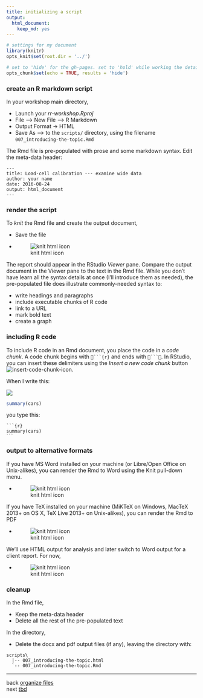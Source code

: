 ```yaml
---
title: initializing a script
output:
  html_document:
    keep_md: yes
---
```


[//]: this is a comment in Rmd

```r
# settings for my document
library(knitr)
opts_knit$set(root.dir = '../')

# set to 'hide' for the gh-pages. set to 'hold' while working the details
opts_chunk$set(echo = TRUE, results = 'hide')
```


### create an R markdown script 

In your workshop main directory, 

- Launch your *rr-workshop.Rproj* 
- File --> New File --> R Markdown 
- Output Format -> HTML 
- Save As --> to the `scripts/` directory, using the filename  `007_introducing-the-topic.Rmd` 

The Rmd file is pre-populated with prose and some markdown syntax. Edit the meta-data header:

```
---
title: Load-cell calibration --- examine wide data
author: your name
date: 2016-08-24
output: html_document
---
```



### render the script 

To *knit* the Rmd file and create the output document, 

- Save the file 
- ![knit html icon](../resources/images/knit-html-icon.png) 

The report should appear in the RStudio *Viewer* pane. Compare the output document in the Viewer pane to  the text in the Rmd file. While you don't have learn all the syntax details at once (I'll introduce them as needed), the pre-populated file does illustrate commonly-needed syntax to:  

- write headings and paragraphs 
- include executable chunks of R code 
- link to a URL 
- mark bold text  
- create a graph 



### including R code 

To include R code in an Rmd document, you place the code in a *code chunk*. A code chunk begins with  ````{r}` and ends with `````.  In RStudio, you can insert these delimiters using the *Insert a new code chunk* button ![insert-code-chunk-icon](../resources/images/insert-code-chunk-icon.png). 

When I write this: 

![](../resources/images/insert-code-chunk-icon.png) 
```r
summary(cars)
```

you type this: 

<pre class="r"><code>```{r}
summary(cars)
<code>```</code>
</code></pre>


### output to alternative formats 

If you have MS Word installed on your machine (or Libre/Open Office on Unix-alikes), you can render the Rmd to Word using the Knit pull-down menu.

- ![knit html icon](../resources/images/knit-word-icon.png) 

If you have TeX installed on your machine (MiKTeX on Windows, MacTeX 2013+ on OS X, TeX Live 2013+ on Unix-alikes), you can render the Rmd to PDF 

- ![knit html icon](../resources/images/knit-pdf-icon.png) 

We'll use HTML output for analysis and later switch to Word output for a client report. For now, 

- ![knit html icon](../resources/images/knit-html-icon.png) 




### cleanup  

In the Rmd file, 

- Keep the meta-data header 
- Delete all the rest of the pre-populated text

In the directory, 

- Delete the docx and pdf output files (if any), leaving the directory with: 

```
scripts\
  |-- 007_introducing-the-topic.html 
  `-- 007_introducing-the-topic.Rmd 
```






















<!--
*Save and Knit* anytime you want to see how your changes appear in the output. Remember, this is not a WYSIWYG environment---until you knit it, you won't see it. We could call it WYKIWYS (What You *Knit* Is What You *See*). 









We can dispense with the default prose. In the Rmd file, 

- Delete everything below the YAML header 
- Save and Knit 

-->




--- 
back [organize files](004_organize-files.html)<br> 
next [tbd](tbd.html)




